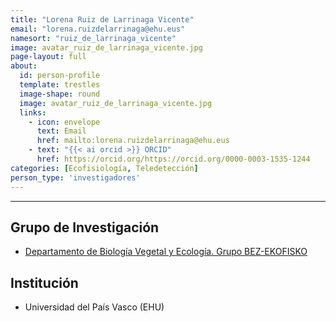 ```yaml
---
title: "Lorena Ruiz de Larrinaga Vicente"
email: "lorena.ruizdelarrinaga@ehu.eus"  
namesort: "ruiz_de_larrinaga_vicente"
image: avatar_ruiz_de_larrinaga_vicente.jpg
page-layout: full
about: 
  id: person-profile
  template: trestles
  image-shape: round
  image: avatar_ruiz_de_larrinaga_vicente.jpg
  links:
    - icon: envelope
      text: Email
      href: mailto:lorena.ruizdelarrinaga@ehu.eus
    - text: "{{< ai orcid >}} ORCID"
      href: https://orcid.org/https://orcid.org/0000-0003-1535-1244
categories: [Ecofisiología, Teledetección]
person_type: 'investigadores'
---
```

 
<hr>

:::{#person-profile}

## Grupo de Investigación
- [Departamento de Biología Vegetal y Ecología. Grupo BEZ-EKOFISKO](https://www.ehu.eus/es/web/ekofisko)

## Institución
- Universidad del País Vasco (EHU)

:::
